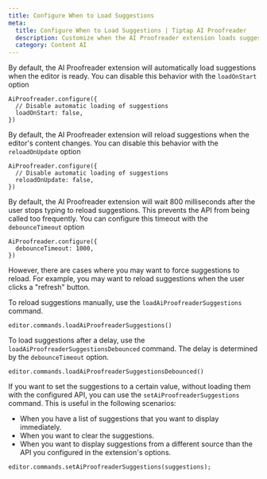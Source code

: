 ```yaml
---
title: Configure When to Load Suggestions
meta:
  title: Configure When to Load Suggestions | Tiptap AI Proofreader
  description: Customize when the AI Proofreader extension loads suggestions with options like loadOnStart and reloadOnUpdate.
  category: Content AI
---
```


By default, the AI Proofreader extension will automatically load suggestions when the editor is ready. You can disable this behavior with the `loadOnStart` option

```tsx
AiProofreader.configure({
  // Disable automatic loading of suggestions
  loadOnStart: false,
})
```

By default, the AI Proofreader extension will reload suggestions when the editor's content changes. You can disable this behavior with the `reloadOnUpdate` option

```tsx
AiProofreader.configure({
  // Disable automatic loading of suggestions
  reloadOnUpdate: false,
})
```

By default, the AI Proofreader extension will wait 800 milliseconds after the user stops typing to reload suggestions. This prevents the API from being called too frequently. You can configure this timeout with the `debounceTimeout` option

```tsx
AiProofreader.configure({
  debounceTimeout: 1000,
})
```

However, there are cases where you may want to force suggestions to reload. For example, you may want to reload suggestions when the user clicks a "refresh" button.

To reload suggestions manually, use the `loadAiProofreaderSuggestions` command.

```tsx
editor.commands.loadAiProofreaderSuggestions()
```

To load suggestions after a delay, use the `loadAiProofreaderSuggestionsDebounced` command. The delay is determined by the `debounceTimeout` option.

```tsx
editor.commands.loadAiProofreaderSuggestionsDebounced()
```

If you want to set the suggestions to a certain value, without loading them with the configured API, you can use the `setAiProofreaderSuggestions` command. This is useful in the following scenarios:

- When you have a list of suggestions that you want to display immediately.
- When you want to clear the suggestions.
- When you want to display suggestions from a different source than the API you configured in the extension's options.

```
editor.commands.setAiProofreaderSuggestions(suggestions);

```
